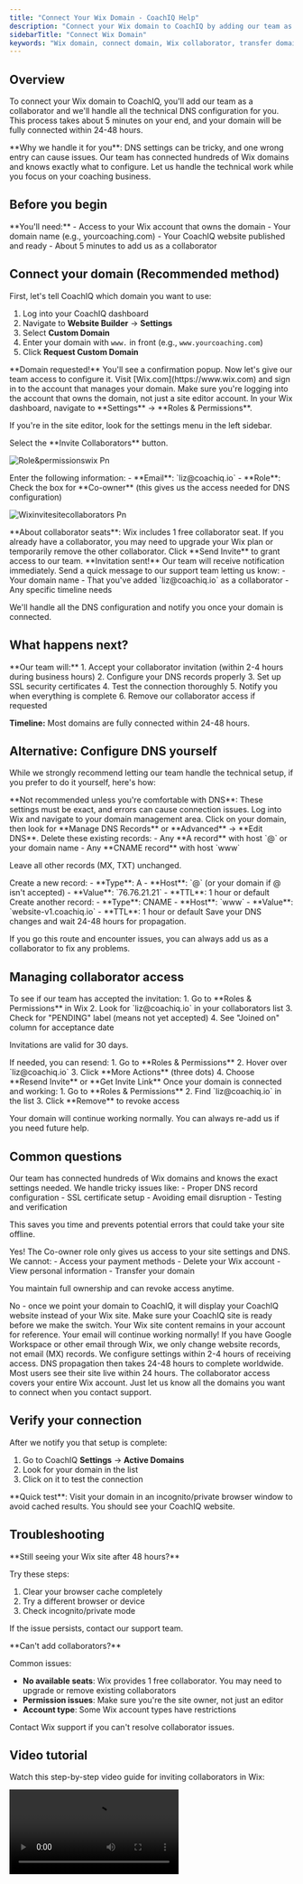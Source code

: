 ```yaml
---
title: "Connect Your Wix Domain - CoachIQ Help"
description: "Connect your Wix domain to CoachIQ by adding our team as a collaborator. We handle all technical setup while you focus on coaching."
sidebarTitle: "Connect Wix Domain"
keywords: "Wix domain, connect domain, Wix collaborator, transfer domain from Wix, CoachIQ Wix"
---
```


## Overview

To connect your Wix domain to CoachIQ, you'll add our team as a collaborator and we'll handle all the technical DNS configuration for you. This process takes about 5 minutes on your end, and your domain will be fully connected within 24-48 hours.

<Info>
**Why we handle it for you**: DNS settings can be tricky, and one wrong entry can cause issues. Our team has connected hundreds of Wix domains and knows exactly what to configure. Let us handle the technical work while you focus on your coaching business.
</Info>

## Before you begin

<Note>
**You'll need:**
- Access to your Wix account that owns the domain
- Your domain name (e.g., yourcoaching.com)
- Your CoachIQ website published and ready
- About 5 minutes to add us as a collaborator
</Note>

## Connect your domain (Recommended method)

<Steps>
<Step title="Prepare your CoachIQ website">
First, let's tell CoachIQ which domain you want to use:

1. Log into your CoachIQ dashboard
2. Navigate to **Website Builder** → **Settings**
3. Select **Custom Domain**
4. Enter your domain with `www.` in front (e.g., `www.yourcoaching.com`)
5. Click **Request Custom Domain**

<Check>
**Domain requested!** You'll see a confirmation popup. Now let's give our team access to configure it.
</Check>
</Step>

<Step title="Log in to Wix">
Visit [Wix.com](https://www.wix.com) and sign in to the account that manages your domain.

<Tip>
Make sure you're logging into the account that owns the domain, not just a site editor account.
</Tip>
</Step>

<Step title="Access Roles & Permissions">
In your Wix dashboard, navigate to **Settings** → **Roles & Permissions**.

If you're in the site editor, look for the settings menu in the left sidebar.
</Step>

<Step title="Click Invite Collaborators">
Select the **Invite Collaborators** button.

![Role&permissionswix Pn](/images/role&permissionswix.png)

</Step>

<Step title="Add CoachIQ support">
Enter the following information:
- **Email**: `liz@coachiq.io`
- **Role**: Check the box for **Co-owner** (this gives us the access needed for DNS configuration)

![Wixinvitesitecollaborators Pn](/images/wixinvitesitecollaborators.png)

<Note>
**About collaborator seats**: Wix includes 1 free collaborator seat. If you already have a collaborator, you may need to upgrade your Wix plan or temporarily remove the other collaborator.
</Note>
</Step>

<Step title="Send the invitation">
Click **Send Invite** to grant access to our team.

<Check>
**Invitation sent!** Our team will receive notification immediately.
</Check>
</Step>

<Step title="Notify CoachIQ support">
Send a quick message to our support team letting us know:
- Your domain name
- That you've added `liz@coachiq.io` as a collaborator
- Any specific timeline needs

We'll handle all the DNS configuration and notify you once your domain is connected.
</Step>
</Steps>

## What happens next?

<Info>
**Our team will:**
1. Accept your collaborator invitation (within 2-4 hours during business hours)
2. Configure your DNS records properly
3. Set up SSL security certificates
4. Test the connection thoroughly
5. Notify you when everything is complete
6. Remove our collaborator access if requested

**Timeline:** Most domains are fully connected within 24-48 hours.
</Info>

## Alternative: Configure DNS yourself

While we strongly recommend letting our team handle the technical setup, if you prefer to do it yourself, here's how:

<Accordion title="Manual DNS configuration steps">
<Warning>
**Not recommended unless you're comfortable with DNS**: These settings must be exact, and errors can cause connection issues.
</Warning>

<Steps>
<Step title="Access your Wix domains">
Log into Wix and navigate to your domain management area.
</Step>

<Step title="Find DNS settings">
Click on your domain, then look for **Manage DNS Records** or **Advanced** → **Edit DNS**.
</Step>

<Step title="Remove old records">
Delete these existing records:
- Any **A record** with host `@` or your domain name
- Any **CNAME record** with host `www`

Leave all other records (MX, TXT) unchanged.
</Step>

<Step title="Add new A record">
Create a new record:
- **Type**: A
- **Host**: `@` (or your domain if @ isn't accepted)
- **Value**: `76.76.21.21`
- **TTL**: 1 hour or default
</Step>

<Step title="Add new CNAME record">
Create another record:
- **Type**: CNAME  
- **Host**: `www`
- **Value**: `website-v1.coachiq.io`
- **TTL**: 1 hour or default
</Step>

<Step title="Save all changes">
Save your DNS changes and wait 24-48 hours for propagation.
</Step>
</Steps>

If you go this route and encounter issues, you can always add us as a collaborator to fix any problems.
</Accordion>

## Managing collaborator access

<AccordionGroup>
<Accordion title="How to check invitation status">
To see if our team has accepted the invitation:
1. Go to **Roles & Permissions** in Wix
2. Look for `liz@coachiq.io` in your collaborators list
3. Check for "PENDING" label (means not yet accepted)
4. See "Joined on" column for acceptance date

Invitations are valid for 30 days.
</Accordion>

<Accordion title="How to resend an invitation">
If needed, you can resend:
1. Go to **Roles & Permissions**
2. Hover over `liz@coachiq.io`
3. Click **More Actions** (three dots)
4. Choose **Resend Invite** or **Get Invite Link**
</Accordion>

<Accordion title="How to remove access after setup">
Once your domain is connected and working:
1. Go to **Roles & Permissions**
2. Find `liz@coachiq.io` in the list
3. Click **Remove** to revoke access

Your domain will continue working normally. You can always re-add us if you need future help.
</Accordion>
</AccordionGroup>

## Common questions

<AccordionGroup>
<Accordion title="Why should I let CoachIQ handle this?">
Our team has connected hundreds of Wix domains and knows the exact settings needed. We handle tricky issues like:
- Proper DNS record configuration
- SSL certificate setup
- Avoiding email disruption
- Testing and verification

This saves you time and prevents potential errors that could take your site offline.
</Accordion>

<Accordion title="Is giving collaborator access safe?">
Yes! The Co-owner role only gives us access to your site settings and DNS. We cannot:
- Access your payment methods
- Delete your Wix account
- View personal information
- Transfer your domain

You maintain full ownership and can revoke access anytime.
</Accordion>

<Accordion title="Will my Wix website still work?">
No - once we point your domain to CoachIQ, it will display your CoachIQ website instead of your Wix site. Make sure your CoachIQ site is ready before we make the switch. Your Wix site content remains in your account for reference.
</Accordion>

<Accordion title="What about my email through Wix?">
Your email will continue working normally! If you have Google Workspace or other email through Wix, we only change website records, not email (MX) records.
</Accordion>

<Accordion title="How long does connection take?">
We configure settings within 2-4 hours of receiving access. DNS propagation then takes 24-48 hours to complete worldwide. Most users see their site live within 24 hours.
</Accordion>

<Accordion title="What if I have multiple domains?">
The collaborator access covers your entire Wix account. Just let us know all the domains you want to connect when you contact support.
</Accordion>
</AccordionGroup>

## Verify your connection

After we notify you that setup is complete:

1. Go to CoachIQ **Settings** → **Active Domains**
2. Look for your domain in the list
3. Click on it to test the connection

<Tip>
**Quick test**: Visit your domain in an incognito/private browser window to avoid cached results. You should see your CoachIQ website.
</Tip>

## Troubleshooting

<Warning>
**Still seeing your Wix site after 48 hours?**

Try these steps:
1. Clear your browser cache completely
2. Try a different browser or device
3. Check incognito/private mode

If the issue persists, contact our support team.
</Warning>

<Warning>
**Can't add collaborators?**

Common issues:
- **No available seats**: Wix provides 1 free collaborator. You may need to upgrade or remove existing collaborators
- **Permission issues**: Make sure you're the site owner, not just an editor
- **Account type**: Some Wix account types have restrictions

Contact Wix support if you can't resolve collaborator issues.
</Warning>

## Video tutorial

Watch this step-by-step video guide for inviting collaborators in Wix:

<video controls className="w-full aspect-video rounded-lg" src="https://www.youtube.com/embed/wRoUnZI-okw" />

## Pro tips

<Tip>
**Best practices:**
- **Complete your CoachIQ site first** before connecting your domain
- **Notify your clients** about the website change if you have an active Wix site
- **Download any Wix content** you want to keep before switching
- **Keep collaborator access** even after setup for easy future support
- **Screenshot your confirmation** when you add us as a collaborator
</Tip>

## Need help?

If you encounter any issues:
- Contact our support team immediately after adding us as a collaborator
- Include your domain name in your message
- Let us know any specific timeline requirements
- We typically respond within 2-4 business hours
- Include "Wix Domain Connection" in your message for fastest routing

Once connected, your professional domain will display your CoachIQ website, giving your coaching business the powerful, integrated platform it deserves!